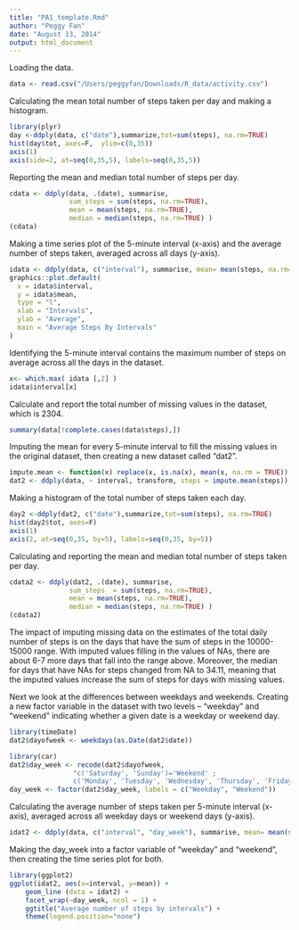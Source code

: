 ```yaml
---
title: "PA1_template.Rmd"
author: "Peggy Fan"
date: "August 13, 2014"
output: html_document
---
```


Loading the data.

```r
data <- read.csv("/Users/peggyfan/Downloads/R_data/activity.csv")
```
Calculating the mean total number of steps taken per day and making a histogram.
```r
library(plyr)
day <-ddply(data, c("date"),summarize,tot=sum(steps), na.rm=TRUE)
hist(day$tot, axes=F,  ylim=c(0,35))
axis(1)
axis(side=2, at=seq(0,35,5), labels=seq(0,35,5))
```

Reporting the mean and median total number of steps per day.
```r
cdata <- ddply(data, .(date), summarise,
               sum_steps = sum(steps, na.rm=TRUE),
               mean = mean(steps, na.rm=TRUE),
               median = median(steps, na.rm=TRUE) )
(cdata)
```

Making a time series plot of the 5-minute interval (x-axis) and the average number of steps taken, averaged across all days (y-axis).

```r
idata <- ddply(data, c("interval"), summarise, mean= mean(steps, na.rm=TRUE))
graphics::plot.default(
  x = idata$interval,
  y = idata$mean,
  type = "l",
  xlab = "Intervals",
  ylab = "Average",
  main = "Average Steps By Intervals"
)
````

Identifying the 5-minute interval contains the maximum number of steps on average across all the days in the dataset.
```r
x<- which.max( idata [,2] )
idata$interval[x]
```
Calculate and report the total number of missing values in the dataset, which is 2304.

```r
summary(data[!complete.cases(data$steps),])
```
Imputing the mean for every 5-minute interval to fill the missing values in the original dataset, then creating a new dataset called "dat2".

```r
impute.mean <- function(x) replace(x, is.na(x), mean(x, na.rm = TRUE))
dat2 <- ddply(data, ~ interval, transform, steps = impute.mean(steps))
```
Making a histogram of the total number of steps taken each day.

```r
day2 <-ddply(dat2, c("date"),summarize,tot=sum(steps), na.rm=TRUE)
hist(day2$tot, axes=F)
axis(1)
axis(2, at=seq(0,35, by=5), labels=seq(0,35, by=5))
```

Calculating and reporting the mean and median total number of steps taken per day. 

```r
cdata2 <- ddply(dat2, .(date), summarise,
               sum_steps  = sum(steps, na.rm=TRUE),
               mean = mean(steps, na.rm=TRUE),
               median = median(steps, na.rm=TRUE) )
(cdata2)
```
The impact of imputing missing data on the estimates of the total daily number of steps is on the days that have the sum of steps in the 10000-15000 range. With imputed values filling in the values of NAs, there are about 6-7 more days that fall into the range above. Moreover, the median for days that have NAs for steps changed from NA to 34.11, meaning that the imputed values increase the sum of steps for days with missing values.

Next we look at the differences between weekdays and weekends.
Creating a new factor variable in the dataset with two levels – “weekday” and “weekend” indicating whether a given date is a weekday or weekend day.
```r
library(timeDate)
dat2$dayofweek <- weekdays(as.Date(dat2$date))

library(car)
dat2$day_week <- recode(dat2$dayofweek, 
                "c('Saturday', 'Sunday')='Weekend' ; 
                c('Monday', 'Tuesday', 'Wednesday', 'Thursday', 'Friday')='Weekday'")
day_week <- factor(dat2$day_week, labels = c("Weekday", "Weekend"))
```

Calculating the average number of steps taken per 5-minute interval (x-axis), averaged across all weekday days or weekend days (y-axis). 

```r
idat2 <- ddply(data, c("interval", "day_week"), summarise, mean= mean(steps, na.rm=TRUE))
```
Making the day_week into a factor variable of "weekday" and "weekend", then creating the time series plot for both.
```r
library(ggplot2)     
ggplot(idat2, aes(x=interval, y=mean)) +
    geom_line (data = idat2) +
    facet_wrap(~day_week, ncol = 1) +
    ggtitle("Average number of steps by intervals") +
    theme(legend.position="none") 
```
